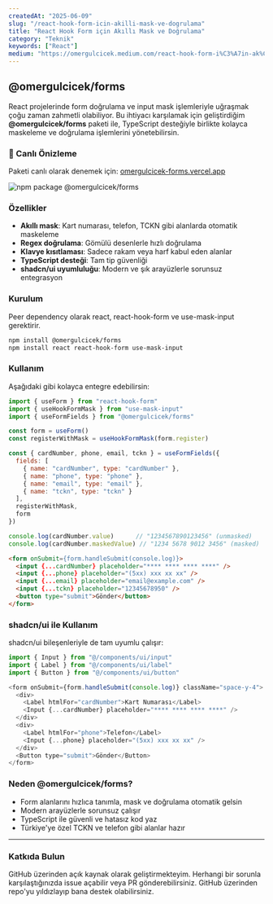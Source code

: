 ```yaml
---
createdAt: "2025-06-09"
slug: "/react-hook-form-icin-akilli-mask-ve-dogrulama"
title: "React Hook Form için Akıllı Mask ve Doğrulama"
category: "Teknik"
keywords: ["React"]
medium: "https://omergulcicek.medium.com/react-hook-form-i%C3%A7in-ak%C4%B1ll%C4%B1-mask-ve-do%C4%9Frulama-97dfe79d9123"
---
```


## @omergulcicek/forms

React projelerinde form doğrulama ve input mask işlemleriyle uğraşmak çoğu zaman zahmetli olabiliyor. Bu ihtiyacı karşılamak için geliştirdiğim **@omergulcicek/forms** paketi ile, TypeScript desteğiyle birlikte kolayca maskeleme ve doğrulama işlemlerini yönetebilirsin.

### 🚀 Canlı Önizleme

Paketi canlı olarak denemek için: <a href="https://omergulcicek-forms.vercel.app" target="_blank" rel="noreferrer noopener">omergulcicek-forms.vercel.app</a>

![npm package @omergulcicek/forms](/img/blog/2025-06-09/forms-mask.png)

### Özellikler

- **Akıllı mask**: Kart numarası, telefon, TCKN gibi alanlarda otomatik maskeleme
- **Regex doğrulama**: Gömülü desenlerle hızlı doğrulama
- **Klavye kısıtlaması**: Sadece rakam veya harf kabul eden alanlar
- **TypeScript desteği**: Tam tip güvenliği
- **shadcn/ui uyumluluğu**: Modern ve şık arayüzlerle sorunsuz entegrasyon

### Kurulum

Peer dependency olarak react, react-hook-form ve use-mask-input gerektirir.

```bash
npm install @omergulcicek/forms
npm install react react-hook-form use-mask-input
```

### Kullanım

Aşağıdaki gibi kolayca entegre edebilirsin:

```javascript
import { useForm } from "react-hook-form"
import { useHookFormMask } from "use-mask-input"
import { useFormFields } from "@omergulcicek/forms"

const form = useForm()
const registerWithMask = useHookFormMask(form.register)

const { cardNumber, phone, email, tckn } = useFormFields({
  fields: [
    { name: "cardNumber", type: "cardNumber" },
    { name: "phone", type: "phone" },
    { name: "email", type: "email" },
    { name: "tckn", type: "tckn" }
  ],
  registerWithMask,
  form
})

console.log(cardNumber.value)      // "1234567890123456" (unmasked)
console.log(cardNumber.maskedValue) // "1234 5678 9012 3456" (masked)
```

```html
<form onSubmit={form.handleSubmit(console.log)}>
  <input {...cardNumber} placeholder="**** **** **** ****" />
  <input {...phone} placeholder="(5xx) xxx xx xx" />
  <input {...email} placeholder="email@example.com" />
  <input {...tckn} placeholder="12345678950" />
  <button type="submit">Gönder</button>
</form>
```

### shadcn/ui ile Kullanım

shadcn/ui bileşenleriyle de tam uyumlu çalışır:

```javascript
import { Input } from "@/components/ui/input"
import { Label } from "@/components/ui/label"
import { Button } from "@/components/ui/button"

<form onSubmit={form.handleSubmit(console.log)} className="space-y-4">
  <div>
    <Label htmlFor="cardNumber">Kart Numarası</Label>
    <Input {...cardNumber} placeholder="**** **** **** ****" />
  </div>
  <div>
    <Label htmlFor="phone">Telefon</Label>
    <Input {...phone} placeholder="(5xx) xxx xx xx" />
  </div>
  <Button type="submit">Gönder</Button>
</form>
```

### Neden @omergulcicek/forms?

- Form alanlarını hızlıca tanımla, mask ve doğrulama otomatik gelsin
- Modern arayüzlerle sorunsuz çalışır
- TypeScript ile güvenli ve hatasız kod yaz
- Türkiye'ye özel TCKN ve telefon gibi alanlar hazır

***

### Katkıda Bulun

GitHub üzerinden açık kaynak olarak geliştirmekteyim. Herhangi bir sorunla karşılaştığınızda issue açabilir veya PR gönderebilirsiniz. GitHub üzerinden repo'yu yıldızlayıp bana destek olabilirsiniz.